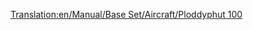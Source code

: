 [[Translation:en/Manual/Base Set/Aircraft/Ploddyphut 100]]

{{de/Manual/Base Set/Aircraft/Flugzeug|Name=Ploddyphut 100
|Image=[[File:en/Manual/Base Set/Aircraft/Ploddyphut100.png|Ploddyphut 100]]
|Kosten=35,546 (71,092)
|Geschwindigkeit=473 (296)
|Jährlich=3,187
|Erschienen=1945
|Lebensdauer=20
|Kapazität=25 Passagiere, 5 Säcke Post
|Beschreibung=Dies ist die Spielzeuglandversion von dem [[de/Manual/Base Set/Aircraft/Sampson U52|Sampson U52]]. Es ist das erste Flugzeug dieser Umgebung.
|Entsprechend=Fiktional bzw. ähnelt [[Sampson U52/De|Sampson U52
}}